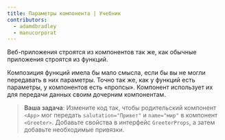 ```yaml
---
title: Параметры компонента | Учебник
contributors:
  - adamdbradley
  - manucorporat
---
```


Веб-приложения строятся из компонентов так же, как обычные приложения строятся из функций.

Композиция функций имела бы мало смысла, если бы вы не могли передавать в них параметры. Точно так же, как у функций есть параметры, у компонентов есть «пропсы». Компонент использует их для передачи данных своим дочерним компонентам.

> **Ваша задача**: Измените код так, чтобы родительский компонент `<App>` мог передать `salutation="Привет"` и `name="мир"` в компонент `<Greeter>`. Добавьте свойства в интерфейс `GreeterProps`, а затем добавьте необходимые привязки.
